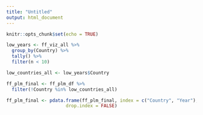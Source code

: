 ```yaml
---
title: "Untitled"
output: html_document
---
```


```r
knitr::opts_chunk$set(echo = TRUE)
```

```r
low_years <- ff_viz_all %>%
  group_by(Country) %>%
  tally() %>%
  filter(n < 10)

low_countries_all <- low_years$Country

ff_plm_final <- ff_plm_df %>%
  filter(!Country %in% low_countries_all)

ff_plm_final <- pdata.frame(ff_plm_final, index = c("Country", "Year"),
                      drop.index = FALSE)

```

